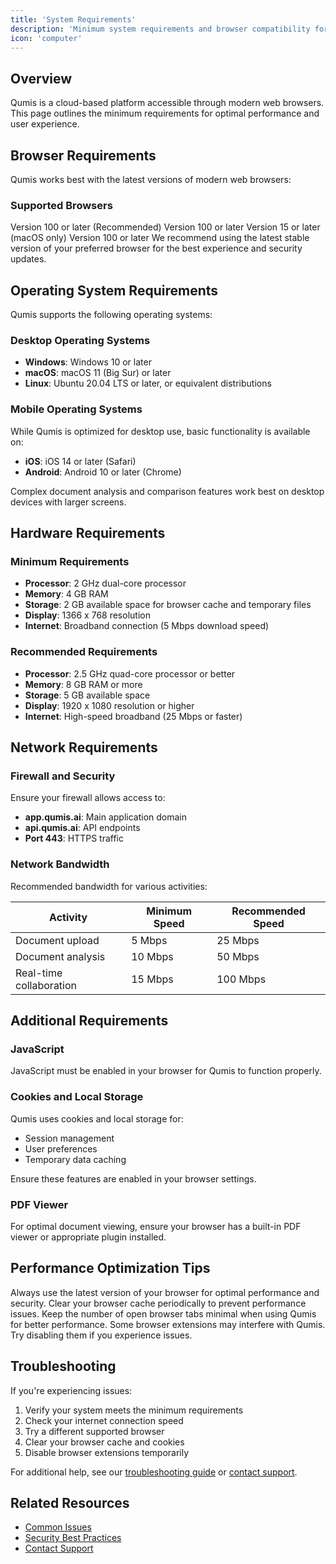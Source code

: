 ```yaml
---
title: 'System Requirements'
description: 'Minimum system requirements and browser compatibility for using Qumis'
icon: 'computer'
---
```


## Overview

Qumis is a cloud-based platform accessible through modern web browsers. This page outlines the minimum requirements for optimal performance and user experience.

## Browser Requirements

Qumis works best with the latest versions of modern web browsers:

### Supported Browsers

<CardGroup cols={2}>
  <Card title="Google Chrome" icon="chrome">
    Version 100 or later (Recommended)
  </Card>
  <Card title="Microsoft Edge" icon="edge">
    Version 100 or later
  </Card>
  <Card title="Safari" icon="safari">
    Version 15 or later (macOS only)
  </Card>
  <Card title="Mozilla Firefox" icon="firefox">
    Version 100 or later
  </Card>
</CardGroup>

<Note>
We recommend using the latest stable version of your preferred browser for the best experience and security updates.
</Note>

## Operating System Requirements

Qumis supports the following operating systems:

### Desktop Operating Systems

- **Windows**: Windows 10 or later
- **macOS**: macOS 11 (Big Sur) or later
- **Linux**: Ubuntu 20.04 LTS or later, or equivalent distributions

### Mobile Operating Systems

While Qumis is optimized for desktop use, basic functionality is available on:

- **iOS**: iOS 14 or later (Safari)
- **Android**: Android 10 or later (Chrome)

<Warning>
Complex document analysis and comparison features work best on desktop devices with larger screens.
</Warning>

## Hardware Requirements

### Minimum Requirements

- **Processor**: 2 GHz dual-core processor
- **Memory**: 4 GB RAM
- **Storage**: 2 GB available space for browser cache and temporary files
- **Display**: 1366 x 768 resolution
- **Internet**: Broadband connection (5 Mbps download speed)

### Recommended Requirements

- **Processor**: 2.5 GHz quad-core processor or better
- **Memory**: 8 GB RAM or more
- **Storage**: 5 GB available space
- **Display**: 1920 x 1080 resolution or higher
- **Internet**: High-speed broadband (25 Mbps or faster)

## Network Requirements

### Firewall and Security

Ensure your firewall allows access to:

- **app.qumis.ai**: Main application domain
- **api.qumis.ai**: API endpoints
- **Port 443**: HTTPS traffic

### Network Bandwidth

Recommended bandwidth for various activities:

| Activity | Minimum Speed | Recommended Speed |
|----------|--------------|-------------------|
| Document upload | 5 Mbps | 25 Mbps |
| Document analysis | 10 Mbps | 50 Mbps |
| Real-time collaboration | 15 Mbps | 100 Mbps |

## Additional Requirements

### JavaScript

JavaScript must be enabled in your browser for Qumis to function properly.

### Cookies and Local Storage

Qumis uses cookies and local storage for:
- Session management
- User preferences
- Temporary data caching

Ensure these features are enabled in your browser settings.

### PDF Viewer

For optimal document viewing, ensure your browser has a built-in PDF viewer or appropriate plugin installed.

## Performance Optimization Tips

<Steps>
  <Step title="Keep Your Browser Updated">
    Always use the latest version of your browser for optimal performance and security.
  </Step>
  <Step title="Clear Cache Regularly">
    Clear your browser cache periodically to prevent performance issues.
  </Step>
  <Step title="Close Unnecessary Tabs">
    Keep the number of open browser tabs minimal when using Qumis for better performance.
  </Step>
  <Step title="Disable Browser Extensions">
    Some browser extensions may interfere with Qumis. Try disabling them if you experience issues.
  </Step>
</Steps>

## Troubleshooting

If you're experiencing issues:

1. Verify your system meets the minimum requirements
2. Check your internet connection speed
3. Try a different supported browser
4. Clear your browser cache and cookies
5. Disable browser extensions temporarily

For additional help, see our [troubleshooting guide](/guides/common-issues) or [contact support](/guides/contact-support).

## Related Resources

- [Common Issues](/guides/common-issues)
- [Security Best Practices](/guides/security-best-practices)
- [Contact Support](/guides/contact-support)